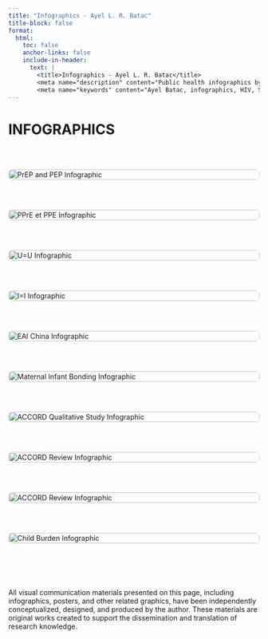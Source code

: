 ```yaml
---
title: "Infographics - Ayel L. R. Batac"
title-block: false
format:
  html:
    toc: false
    anchor-links: false
    include-in-header: 
      text: |
        <title>Infographics - Ayel L. R. Batac</title>
        <meta name="description" content="Public health infographics by Ayel L. R. Batac, translating research on infectious diseases, allergy, and clinical immunology into accessible visuals." />
        <meta name="keywords" content="Ayel Batac, infographics, HIV, STBBIs, public health, global health, allergy, food allergy, COVID-19, vaccine hesitancy, pediatrics, psychological, social, psychosocial burden, knowledge translation, health communication, data visualization, epidemiologist, health equity" />
---
```


# INFOGRAPHICS

$~$

<style>
/* Add hover zoom effect */
.infographic-gallery img {
  transition: transform 0.3s ease;
}

.infographic-gallery img:hover {
  transform: scale(1.05); /* Slight zoom on hover */
}
</style>

<div class="infographic-gallery" style="display: grid; grid-template-columns: repeat(auto-fit, minmax(300px, 1fr)); gap: 2rem;">

  <!-- 1 image -->
  <a href="prep_pep.png" target="_blank">
    <img src="prep_pep.png" alt="PrEP and PEP Infographic" style="width: 100%; border-radius: 8px;">
  </a>
  
  <!-- 2 image -->
  <a href="prep_pep_fr.png" target="_blank">
    <img src="prep_pep_fr.png" alt="PPrE et PPE Infographic" style="width: 100%; border-radius: 8px;">
  </a>

  <!-- 3 image -->
  <a href="hiv.png" target="_blank">
    <img src="hiv.png" alt="U=U Infographic" style="width: 100%; border-radius: 8px;">
  </a>

  <!-- 4 image -->
  <a href="hiv_fr.png" target="_blank">
    <img src="hiv_fr.png" alt="I=I Infographic" style="width: 100%; border-radius: 8px;">
  </a>
  
  <!-- 5 image -->
  <a href="eai_china.png" target="_blank">
    <img src="eai_china.png" alt="EAI China Infographic" style="width: 100%; border-radius: 8px;">
  </a>

  <!-- 6 image -->
  <a href="maternal_infant_bonding.png" target="_blank">
    <img src="maternal_infant_bonding.png" alt="Maternal Infant Bonding Infographic" style="width: 100%; border-radius: 8px;">
  </a>

  <!-- 7 image -->
  <a href="accord_qual.jpg" target="_blank">
    <img src="accord_qual.jpg" alt="ACCORD Qualitative Study Infographic" style="width: 100%; border-radius: 8px;">
  </a>

  <!-- 8 image -->
  <a href="accord_review.png" target="_blank">
    <img src="accord_review.png" alt="ACCORD Review Infographic" style="width: 100%; border-radius: 8px;">
  </a>

  <!-- 9 image -->
  <a href="accord_review_fr.png" target="_blank">
    <img src="accord_review_fr.png" alt="ACCORD Review Infographic" style="width: 100%; border-radius: 8px;">
  </a>

  <!-- 10 image -->
  <a href="child_burden.jpg" target="_blank">
    <img src="child_burden.jpg" alt="Child Burden Infographic" style="width: 100%; border-radius: 8px;">
  </a>

</div>

$~$

$~$

All visual communication materials presented on this page, including infographics, posters, and other related graphics, have been independently conceptualized, designed, and produced by the author. These materials are original works created to support the dissemination and translation of research knowledge.
